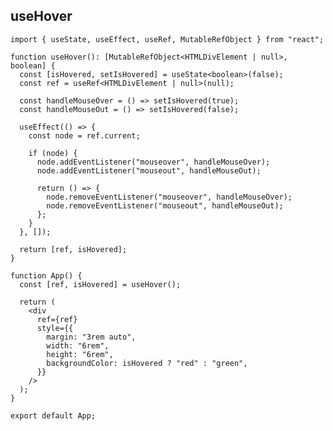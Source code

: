 
## useHover

```tsx
import { useState, useEffect, useRef, MutableRefObject } from "react";

function useHover(): [MutableRefObject<HTMLDivElement | null>, boolean] {
  const [isHovered, setIsHovered] = useState<boolean>(false);
  const ref = useRef<HTMLDivElement | null>(null);

  const handleMouseOver = () => setIsHovered(true);
  const handleMouseOut = () => setIsHovered(false);

  useEffect(() => {
    const node = ref.current;

    if (node) {
      node.addEventListener("mouseover", handleMouseOver);
      node.addEventListener("mouseout", handleMouseOut);

      return () => {
        node.removeEventListener("mouseover", handleMouseOver);
        node.removeEventListener("mouseout", handleMouseOut);
      };
    }
  }, []);

  return [ref, isHovered];
}

function App() {
  const [ref, isHovered] = useHover();

  return (
    <div
      ref={ref}
      style={{
        margin: "3rem auto",
        width: "6rem",
        height: "6rem",
        backgroundColor: isHovered ? "red" : "green",
      }}
    />
  );
}

export default App;
```
